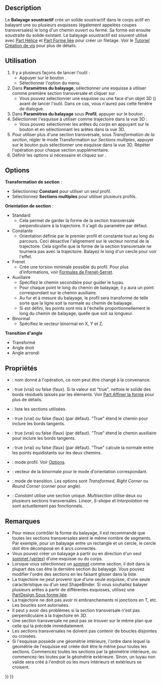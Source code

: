 <languages/>

{{Docnav/fr
|[[PartDesign_SubtractiveLoft/fr|Lissage soustractif]]
|[[PartDesign_SubtractiveHelix/fr|Hélice soustractive]]
|[[PartDesign_Workbench/fr|Atelier PartDesign]]
|IconL=PartDesign_SubtractiveLoft.svg
|IconR=PartDesign_SubtractiveHelix.svg
|IconC=Workbench_PartDesign.svg
}}

{{GuiCommand/fr
|Name=PartDesign SubtractivePipe
|Name/fr=PartDesign Balayage soustractif
|MenuLocation=PartDesign → Créer une fonction soustractive → Balayage soustractif
|Workbenches=[[PartDesign_Workbench/fr|PartDesign]]
|Version=0.17
|SeeAlso=[[PartDesign_AdditivePipe/fr|PartDesign Balayage additif]], [[PartDesign_SubtractiveLoft/fr|PartDesign Lissage soustractif]]
}}

==Description==

Le '''Balayage soustractif''' crée un solide soustractif dans le corps actif en balayant une ou plusieurs esquisses (également appelées coupes transversales) le long d'un chemin ouvert ou fermé. Sa forme est ensuite soustraite du solide existant. Le balayage soustractif est souvent utilisé avec [[Part_Helix/fr|Part Hélice]] et [[PartDesign_ShapeBinder/fr|Part Forme liée]] pour créer un filetage. Voir le [[Thread_for_Screw_Tutorial/fr|Tutoriel Création de vis]] pour plus de détails.

<span id="Usage"></span>
==Utilisation==

# Il y a plusieurs façons de lancer l'outil :
#* Appuyer sur le bouton {{Button|[[Image:PartDesign_SubtractivePipe.svg|16px]] [[PartDesign_SubtractivePipe/fr|Balayage soustractif]]}}.
#* Sélectionner l'option {{MenuCommand|PartDesign → Créer une fonction soustractive → [[Image:PartDesign_SubtractivePipe.svg|16px]] Balayage soustractif}} du menu.
# Dans '''Paramètres du balayage''', sélectionner une esquisse à utiliser comme première section transversale et cliquer sur {{Button|OK}}.
#* Vous pouvez sélectionner une esquisse ou une face d'un objet 3D ({{Version/fr|0.20}}) avant de lancer l'outil. Dans ce cas, vous n'aurez pas cette fenêtre de dialogue.
# Dans '''Paramètres du balayage''' sous '''Profil''', appuyer sur le bouton {{Button|Objet}}.
# Sélectionner l'esquisse à utiliser comme trajectoire dans la vue 3D :
#* Vous pouvez sélectionner les arêtes du corps en appuyant sur le bouton {{Button|Ajouter une arête}} et en sélectionnant les arêtes dans la vue 3D. 
# Pour utiliser plus d'une section transversale, sous ''Transformation de la section'', régler le mode Transformation sur ''Sections multiples'', appuyer sur le bouton {{Button|Ajouter une section}} puis sélectionner une esquisse dans la vue 3D. Répéter l'opération pour chaque section supplémentaire.
# Définir les options si nécessaire et cliquez sur {{Button|OK}}.

==Options==

'''Transformation de section''' : 
* Sélectionnez '''Constant''' pour utiliser un seul profil.
* Sélectionnez '''Sections multiples''' pour utiliser plusieurs profils.
'''Orientation de section''' :
* Standard
** Cela permet de garder la forme de la section transversale perpendiculaire à la trajectoire. Il s'agit du paramètre par défaut.
* Constante
** Orientation définie par le premier profil et constante tout au long du parcours. Ceci désactive l'alignement sur le vecteur normal de la trajectoire. Cela signifie que la forme de la section transversale ne tournera pas avec la trajectoire. Balayez le long d'un cercle pour voir l'effet.
* Frenet
** Crée une torsion minimale possible du profil. Pour plus d'informations, voir [https://fr.wikipedia.org/wiki/Rep%C3%A8re_de_Frenet Formules de Frenet-Serret].
* Auxiliaire
** Spécifiez le chemin secondaire pour guider le tuyau.
** Pour chaque point {{Emphasis|P}} le long du chemin de balayage, il y aura un point correspondant {{Emphasis|Q}} sur le chemin auxiliaire.
** Au fur et à mesure du balayage, le profil sera transformé de telle sorte que la ligne {{Emphasis|PQ}} soit la normale au chemin de balayage.
** Si {{Emphasis|Equivalence curviligne}} est défini, les points {{Emphasis|Q}} sont mis à l'échelle proportionnellement le long du chemin de balayage, quelle que soit sa longueur.
* Binormal
** Spécifiez le vecteur binormal en X, Y et Z.
'''Transition d'angle'''
* Transformé
* Angle droit
* Angle arrondi

<span id="Properties"></span>
==Propriétés==

* {{PropertyData|Label}} : nom donné à l'opération, ce nom peut être changé à la convenance.
* {{PropertyData|Refine}} : true (vrai) ou false (faux). Si la valeur est "true", nettoie le solide des bords résiduels laissés par les éléments. Voir [[Part_RefineShape/fr|Part Affiner la forme]] pour plus de détails.
* {{PropertyData|Sections}} : liste les sections utilisées.
* {{PropertyData|Spine Tangent}} : true (vrai) ou false (faux) (par défaut). "True" étend le chemin pour inclure les bords tangents.
* {{PropertyData|Auxiliary Spine Tangent}} : true (vrai) ou false (faux) (par défaut). "True" étend le chemin auxiliaire pour inclure les bords tangents.
* {{PropertyData|Auxiliary Curvelinear}} : true (vrai) ou false (faux) (par défaut). "True" calcule la normale entre les points équidistants sur les deux chemins.
* {{PropertyData|Mode}} : mode profil. Voir [[#Options|Options]].
* {{PropertyData|Binormal}} : vecteur de la binormale pour le mode d'orientation correspondant.
* {{PropertyData|Transition}} : mode de transition. Les options sont ''Transformed'', ''Right Corner'' ou ''Round Corner'' (corner pour angle).
* {{PropertyData|Transformation}} : ''Constant'' utilise une section unique. ''Multisection'' utilise deux ou plusieurs sections transversales. ''Linear'', ''S-shape'' et ''Interpolation'' ne sont actuellement pas fonctionnels.

<span id="Notes"></span>
==Remarques==

* Pour mieux contrôler la forme du balayage, il est recommandé que toutes les sections transversales aient le même nombre de segments. Par exemple, pour un balayage entre un rectangle et un cercle, le cercle doit être décomposé en 4 arcs connectés.
* Vous pouvez créer un balayage à partir ou en direction d'un seul [[Glossary/fr#V|sommet (vertex)]] d'une esquisse ou du corps. {{Version/fr|0.20}}
* Lorsque vous sélectionnez un [[Glossary/fr#V|sommet]] comme section, il doit dans la plupart des cas être la dernière section du balayage. Vous pouvez modifier l'ordre des sections en les faisant glisser dans la liste.
* La trajectoire ne peut provenir que d'une seule esquisse, d'une seule caractéristique ou d'un seul ShapeBinder. Si vous souhaitez balayer plusieurs arêtes à partir de différentes esquisses, utilisez une [[PartDesign_SubShapeBinder/fr|PartDesign Sous forme liée]].
* La trajectoire ne doit pas avoir ni embranchements ni jonctions en T, etc. Les boucles sont autorisées.
* Il peut y avoir des problèmes si la section transversale n'est pas perpendiculaire à la trajectoire en 3D.
* Une section transversale ne peut pas se trouver sur le même plan que celle qui la précède immédiatement.
* Les sections transversales ne doivent pas contenir de boucles disjointes ou croisées.
* Si l'esquisse possède une géométrie intérieure, l'ordre dans lequel la géométrie de l'esquisse est créée doit être le même pour toutes les sections. Commencez toutes les sections par la géométrie intérieure, ou commencez-les toutes par la géométrie extérieure. Sinon, un tuyau non valide sera créé à l'endroit où les murs intérieurs et extérieurs se croisent.


{{Docnav/fr
|[[PartDesign_SubtractiveLoft/fr|Lissage soustractif]]
|[[PartDesign_SubtractiveHelix/fr|Hélice soustractive]]
|[[PartDesign_Workbench/fr|Atelier PartDesign]]
|IconL=PartDesign_SubtractiveLoft.svg
|IconR=PartDesign_SubtractiveHelix.svg
|IconC=Workbench_PartDesign.svg
}}

{{PartDesign Tools navi{{#translation:}}}}
{{Userdocnavi{{#translation:}}}}